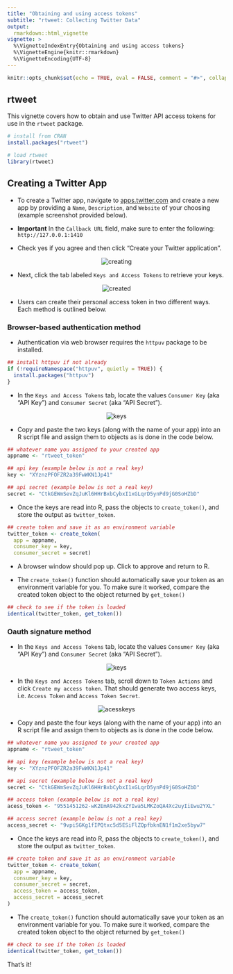 ```yaml
---
title: "Obtaining and using access tokens"
subtitle: "rtweet: Collecting Twitter Data"
output:
  rmarkdown::html_vignette
vignette: >
  %\VignetteIndexEntry{Obtaining and using access tokens}
  %\VignetteEngine{knitr::rmarkdown}
  %\VignetteEncoding{UTF-8}
---
```


```r
knitr::opts_chunk$set(echo = TRUE, eval = FALSE, comment = "#>", collapse = TRUE)
```

## rtweet

This vignette covers how to obtain and use Twitter API access tokens
for use in the `rtweet` package.

```r
# install from CRAN
install.packages("rtweet")

# load rtweet
library(rtweet)
```

## Creating a Twitter App

- To create a Twitter app, navigate to [apps.twitter.com](https://apps.twitter.com/) and create a new app by providing a `Name`, `Description`, and `Website` of your choosing (example screenshot provided below).

- **Important** In the `Callback URL` field, make sure to enter the following: `http://127.0.0.1:1410`

- Check yes if you agree and then click "Create your Twitter application".

<p align="center">
<img src="files/creating.png" alt="creating">
</p>

- Next, click the tab labeled `Keys and Access Tokens` to retrieve your keys.

<p align="center">
<img src="files/created.png" alt="created">
</p>

- Users can create their personal access token in two different ways. Each method is outlined below.

### Browser-based authentication method

- Authentication via web browser requires the `httpuv` package to be installed.

```r
## install httpuv if not already
if (!requireNamespace("httpuv", quietly = TRUE)) {
  install.packages("httpuv")
}
```

- In the `Keys and Access Tokens` tab, locate the values `Consumer Key` (aka "API Key") and `Consumer Secret` (aka "API Secret").

<p align="center">
<img src="files/keys.png" alt="keys">
</p>

- Copy and paste the two keys (along with the name of your app) into an R script file and assign them to objects as is done in the code below.

```r
## whatever name you assigned to your created app
appname <- "rtweet_token"

## api key (example below is not a real key)
key <- "XYznzPFOFZR2a39FwWKN1Jp41"

## api secret (example below is not a real key)
secret <- "CtkGEWmSevZqJuKl6HHrBxbCybxI1xGLqrD5ynPd9jG0SoHZbD"
```

- Once the keys are read into R, pass the objects to `create_token()`, and store the output as `twitter_token`.

```r
## create token and save it as an environment variable
twitter_token <- create_token(
  app = appname,
  consumer_key = key,
  consumer_secret = secret)
```

- A browser window should pop up. Click to approve and return to R.

- The `create_token()` function should automatically save your token as an environment variable for you. To make sure it worked, compare the created token object to the object returned by `get_token()`

```r
## check to see if the token is loaded
identical(twitter_token, get_token())
```


### Oauth signature method

- In the `Keys and Access Tokens` tab, locate the values `Consumer Key` (aka "API Key") and `Consumer Secret` (aka "API Secret").

<p align="center">
<img src="files/keys.png" alt="keys">
</p>

- In the `Keys and Access Tokens` tab, scroll down to `Token Actions` and click `Create my access token`. That should generate two access keys, i.e. `Access Token` and `Access Token Secret`.

<p align="center">
<img src="files/accesskeys.png" alt="acesskeys">
</p>

- Copy and paste the four keys (along with the name of your app) into an R script file and assign them to objects as is done in the code below.

```r
## whatever name you assigned to your created app
appname <- "rtweet_token"

## api key (example below is not a real key)
key <- "XYznzPFOFZR2a39FwWKN1Jp41"

## api secret (example below is not a real key)
secret <- "CtkGEWmSevZqJuKl6HHrBxbCybxI1xGLqrD5ynPd9jG0SoHZbD"

## access token (example below is not a real key)
acess_token <- "9551451262-wK2EmA942kxZYIwa5LMKZoQA4Xc2uyIiEwu2YXL"

## access secret (example below is not a real key)
access_secret <- "9vpiSGKg1fIPQtxc5d5ESiFlZQpfbknEN1f1m2xe5byw7"
```

- Once the keys are read into R, pass the objects to `create_token()`, and store the output as `twitter_token`.

```r
## create token and save it as an environment variable
twitter_token <- create_token(
  app = appname,
  consumer_key = key,
  consumer_secret = secret,
  access_token = access_token,
  access_secret = access_secret
)
```

- The `create_token()` function should automatically save your token as an environment variable for you. To make sure it worked, compare the created token object to the object returned by `get_token()`

```r
## check to see if the token is loaded
identical(twitter_token, get_token())
```



That's it!
